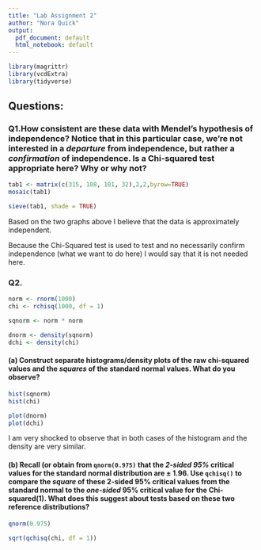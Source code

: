 ```yaml
---
title: "Lab Assignment 2"
author: "Nora Quick"
output:
  pdf_document: default
  html_notebook: default
---
```


```r
library(magrittr)
library(vcdExtra)
library(tidyverse)
```
## Questions: 

### Q1.How consistent are these data with Mendel's hypothesis of independence?  Notice that in this particular case, we're not interested in a *departure* from independence, but rather a *confirmation* of independence. Is a Chi-squared test appropriate here? Why or why not? 

```r
tab1 <- matrix(c(315, 108, 101, 32),2,2,byrow=TRUE)
mosaic(tab1)

sieve(tab1, shade = TRUE)
```

Based on the two graphs above I believe that the data is approximately independent.  

Because the Chi-Squared test is used to test and no necessarily confirm independence (what we want to do here) I would say that it is not needed here.  


### Q2.

```r
norm <- rnorm(1000)
chi <- rchisq(1000, df = 1)
```

```r
sqnorm <- norm * norm
```

```r
dnorm <- density(sqnorm)
dchi <- density(chi)
```


#### (a) Construct separate histograms/density plots of the raw chi-squared values and the *squares* of the standard normal values. What do you observe?

```r
hist(sqnorm)
hist(chi)
```

```r
plot(dnorm)
plot(dchi)
```

I am very shocked to observe that in both cases of the histogram and the density are very similar. 

#### (b) Recall (or obtain from `qnorm(0.975)` that the *2-sided 95%* critical values for the standard normal distribution are ± 1.96. Use `qchisq()` to compare the *square* of these 2-sided 95% critical values from the standard normal to the *one-sided* 95% critical value for the Chi-squared(1).  What does this suggest about tests based on these two reference distributions?

```r
qnorm(0.975)
```

```r
sqrt(qchisq(chi, df = 1))
```






